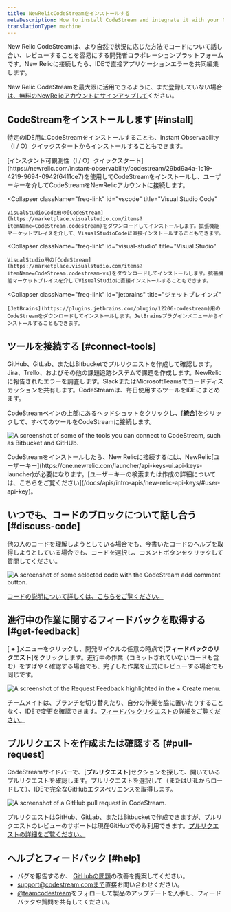 ```yaml
---
title: NewRelicCodeStreamをインストールする
metaDescription: How to install CodeStream and integrate it with your New Relic account.
translationType: machine
---
```






New Relic CodeStreamは、より自然で状況に応じた方法でコードについて話し合い、レビューすることを容易にする開発者コラボレーションプラットフォームです。New Relicに接続したら、IDEで直接アプリケーションエラーを共同編集します。

New Relic CodeStreamを最大限に活用できるように、まだ登録していない場合[は、無料のNewRelicアカウントにサインアップして](https://newrelic.com/signup)ください。

## CodeStreamをインストールします [#install]

特定のIDE用にCodeStreamをインストールすることも、Instant Observability（I / O）クイックスタートからインストールすることもできます。

<CollapserGroup>
  <Collapser
    className="freq-link"
    id="io"
    title="インスタント可観測性（I / O）クイックスタート"
  >
    [インスタント可観測性（I / O）クイックスタート](https://newrelic.com/instant-observability/codestream/29bd9a4a-1c19-4219-9694-0942f6411ce7)を使用してCodeStreamをインストールし、ユーザーキーを介してCodeStreamをNewRelicアカウントに接続します。
  </Collapser>

  <Collapser
    className="freq-link"
    id="vscode"
    title="Visual Studio Code"
  >
    VisualStudioCode用の[CodeStream](https://marketplace.visualstudio.com/items?itemName=CodeStream.codestream)をダウンロードしてインストールします。拡張機能マーケットプレイスを介して、VisualStudioCodeに直接インストールすることもできます。
  </Collapser>

  <Collapser
    className="freq-link"
    id="visual-studio"
    title="Visual Studio"
  >
    VisualStudio用の[CodeStream](https://marketplace.visualstudio.com/items?itemName=CodeStream.codestream-vs)をダウンロードしてインストールします。拡張機能マーケットプレイスを介してVisualStudioに直接インストールすることもできます。
  </Collapser>

  <Collapser
    className="freq-link"
    id="jetbrains"
    title="ジェットブレインズ"
  >
    [JetBrains](https://plugins.jetbrains.com/plugin/12206-codestream)用のCodeStreamをダウンロードしてインストールします。JetBrainsプラグインメニューからインストールすることもできます。
  </Collapser>
</CollapserGroup>

## ツールを接続する [#connect-tools]

GitHub、GitLab、またはBitbucketでプルリクエストを作成して確認します。Jira、Trello、およびその他の課題追跡システムで課題を作成します。NewRelicに報告されたエラーを調査します。SlackまたはMicrosoftTeamsでコードディスカッションを共有します。CodeStreamは、毎日使用するツールをIDEにまとめます。

CodeStreamペインの上部にあるヘッドショットをクリックし、\[**統合**]をクリックして、すべてのツールをCodeStreamに接続します。

<img
  title="Some of the tools you can connect to CodeStream, such as Bitbucket and GitHUb."
  alt="A screenshot of some of the tools you can connect to CodeStream, such as Bitbucket and GitHUb."
  src={qsIntegrations}
/>

<Callout variant="tip">
  CodeStreamをインストールしたら、New Relicに接続するには、NewRelic[ユーザーキー](https://one.newrelic.com/launcher/api-keys-ui.api-keys-launcher)が必要になります。[ユーザーキーの検索または作成の詳細については、こちらをご覧ください](/docs/apis/intro-apis/new-relic-api-keys/#user-api-key)。
</Callout>

## いつでも、コードのブロックについて話し合う [#discuss-code]

他の人のコードを理解しようとしている場合でも、今書いたコードのヘルプを取得しようとしている場合でも、コードを選択し、コメントボタンをクリックして質問してください。

<img
  title="Some selected code with the CodeStream add comment button. Use this to discuss and collaborate on code in your repository."
  alt="A screenshot of some selected code with the CodeStream add comment button."
  src={qsDiscussCode1}
/>

[コードの説明について詳しくは、こちらをご覧ください。](/docs/codestream/how-use-codestream/discuss-code)

## 進行中の作業に関するフィードバックを取得する [#get-feedback]

\[ **+** ]メニューをクリックし、開発サイクルの任意の時点で\[**フィードバックのリクエスト**]をクリックします。進行中の作業（コミットされていないコードも含む）をすばやく確認する場合でも、完了した作業を正式にレビューする場合でも同じです。

<img
  title="The Request Feedback highlighted in the + Create menu."
  alt="A screenshot of the Request Feedback highlighted in the + Create menu."
  src={qsFeedbackRequest2}
/>

チームメイトは、ブランチを切り替えたり、自分の作業を脇に置いたりすることなく、IDEで変更を確認できます。[フィードバックリクエストの詳細をご覧ください。](/docs/codestream/how-use-codestream/feedback-requests)

## プルリクエストを作成または確認する [#pull-request]

CodeStreamサイドバーで、\[**プルリクエスト**]セクションを探して、開いているプルリクエストを確認します。プルリクエストを選択して（またはURLからロードして）、IDEで完全なGitHubエクスペリエンスを取得します。

<img
  title="A GitHub pull request in CodeStream."
  alt="A screenshot of a GitHub pull request in CodeStream."
  src={qsPullRequest}
/>

プルリクエストはGitHub、GitLab、またはBitbucketで作成できますが、プルリクエストのレビューのサポートは現在GitHubでのみ利用できます。[プルリクエストの詳細をご覧ください。](/docs/codestream/how-use-codestream/pull-requests/)

## ヘルプとフィードバック [#help]

* バグを報告するか、 [GitHubの問題](https://github.com/TeamCodeStream/CodeStream/issues)の改善を提案してください。
* [support@codestream.comまで](mailto:support@codestream.com)直接お問い合わせください。
* [@teamcodestream](http://twitter.com/teamcodestream)をフォローして製品のアップデートを入手し、フィードバックや質問を共有してください。